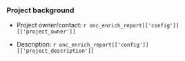 ### Project background

* Project owner/contact: `r onc_enrich_report[['config']][['project_owner']]`

* Description: `r onc_enrich_report[['config']][['project_description']]`

<br><br>
